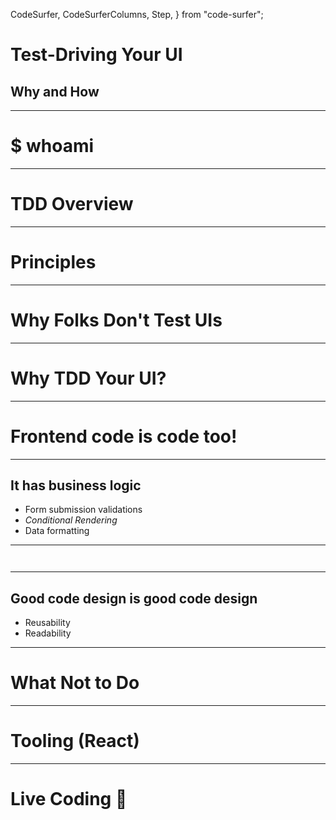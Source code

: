   CodeSurfer,
  CodeSurferColumns,
  Step,
} from "code-surfer";



# Test-Driving Your UI
## Why and How

---
# $ whoami
---
# TDD Overview
---
# Principles
---
# Why Folks Don't Test UIs
---
# Why TDD Your UI?
---
# Frontend code is code too!
---
## It has business logic
* Form submission validations
* *Conditional Rendering*
* Data formatting
---

<CodeSurfer>

```jsx title="Conditional Rendering" file="./examples/UserProfile.js"
```

```jsx 5:12 title="Conditional Rendering" file="./examples/UserProfile.js"
```

</CodeSurfer>

---
## Good code design is good code design
* Reusability
* Readability
---
# What Not to Do
---
# Tooling (React)
---
# Live Coding 🤞
